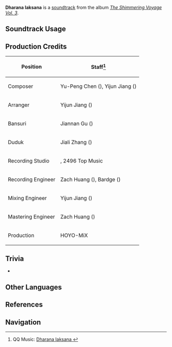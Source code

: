 {{Soundtrack Infobox
|image          = The Shimmering Voyage Vol 3.png
|album          = The Shimmering Voyage Vol. 3
|disc           = 3
|number         = 63
|featured       = 
|featured2      = 
|featured3      = 
|featured_disc  = 
|featured_disc2 = 
|featured_disc3 = 
|youtube_id     = Zohu4kOWFdI
|spotify_id     = 0emN0b60tnDblo0R4PupYv
|previous       = Crystalline Reverie
|next           = Invokation Game
}}
'''Dharana Iaksana''' is a [[soundtrack]] from the album ''[[The Shimmering Voyage Vol. 3]]''.

==Soundtrack Usage==
{{Soundtrack Usage|mediaoriginal=1}}

==Production Credits==
{| class="wikitable"
! Position
! Staff<ref>QQ Music: [https://y.qq.com/n/ryqq/songDetail/003A8NgN12guSp Dharana Iaksana {{zh|诸相忆念}}]</ref>
|-
! Composer
| Yu-Peng Chen ({{zh|陈致逸}}), Yijun Jiang ({{zh|姜以君}})
|-
! Arranger
| Yijun Jiang ({{zh|姜以君}})
|-
! Bansuri
| Jiannan Gu ({{zh|顾剑楠}})
|-
! Duduk
| Jiali Zhang ({{zh|张佳理}})
|-
! Recording Studio
| {{Not a Typo|52Hz Studio}}, 2496 Top Music
|-
! Recording Engineer
| Zach Huang ({{zh|黄巍}}), Bardge ({{zh|麻锅}})
|-
! Mixing Engineer
| Yijun Jiang ({{zh|姜以君}})
|-
! Mastering Engineer
| Zach Huang ({{zh|黄巍}})
|-
! Production
| HOYO-MiX
|}

==Trivia==
* {{Transclude|Sumeru (Soundtrack)|SumeruMainLeitmotif|section=1}}

==Other Languages==
{{Other Languages
|en      = Dharana Iaksana
|zhs     = 诸相忆念
|zhs_rm  = 
|zht     = 諸相憶念
|zht_rm  = 
|zh_tl   = 
|ja      = 諸相追憶
|ja_rm   = Shosou Tsuioku
|ja_tl   = 
}}

==References==
{{Reflist}}

==Navigation==
{{Soundtrack Navbox|The Shimmering Voyage|3}}